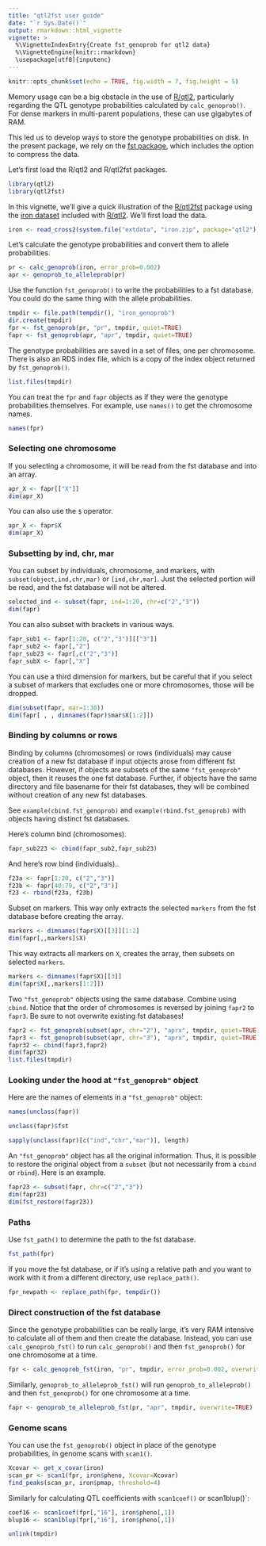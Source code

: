 ```yaml
---
title: "qtl2fst user guide"
date: "`r Sys.Date()`"
output: rmarkdown::html_vignette
vignette: >
  %\VignetteIndexEntry{Create fst_genoprob for qtl2 data}
  %\VignetteEngine{knitr::rmarkdown}
  \usepackage[utf8]{inputenc}
---
```


```r
knitr::opts_chunk$set(echo = TRUE, fig.width = 7, fig.height = 5)
```

Memory usage can be a big obstacle in the use of
[R/qtl2](https://kbroman.org/qtl2), particularly regarding the QTL
genotype probabilities calculated by `calc_genoprob()`. For dense
markers in multi-parent populations, these can use gigabytes of RAM.

This led us to develop ways to store the genotype probabilities on
disk. In the present package, we rely on the
[fst package](https://www.fstpackage.org), which includes the option to
compress the data.

Let's first load the R/qtl2 and R/qtl2fst packages.

```r
library(qtl2)
library(qtl2fst)
```

In this vignette, we'll give a quick illustration of the
[R/qtl2fst](https://github.com/rqtl/qtl2fst) package using the
[iron
dataset](https://kbroman.org/qtl2/pages/sampledata.html#f2-intercross)
included with [R/qtl2](https://kbroman.org/qtl2).
We'll first load the data.

```r
iron <- read_cross2(system.file("extdata", "iron.zip", package="qtl2"))
```

Let's calculate the genotype probabilities and convert them to allele probabilities.

```r
pr <- calc_genoprob(iron, error_prob=0.002)
apr <- genoprob_to_alleleprob(pr)
```

Use the function `fst_genoprob()` to write the probabilities to a fst database.
You could do the same thing with the allele probabilities.

```r
tmpdir <- file.path(tempdir(), "iron_genoprob")
dir.create(tmpdir)
fpr <- fst_genoprob(pr, "pr", tmpdir, quiet=TRUE)
fapr <- fst_genoprob(apr, "apr", tmpdir, quiet=TRUE)
```

The genotype probabilities are saved in a set of files, one per
chromosome. There is also an RDS index file, which is a copy of the
index object returned by `fst_genoprob()`.

```r
list.files(tmpdir)
```

You can treat the `fpr` and `fapr` objects as if they were the
genotype probabilities themselves. For example, use `names()` to get
the chromosome names.

```r
names(fpr)
```

### Selecting one chromosome

If you selecting a chromosome, it will be read from the fst database
and into an array.

```r
apr_X <- fapr[["X"]]
dim(apr_X)
```

You can also use the `$` operator.

```r
apr_X <- fapr$X
dim(apr_X)
```

### Subsetting by ind, chr, mar

You can subset by individuals, chromosome, and markers, with
`subset(object,ind,chr,mar)` or `[ind,chr,mar]`. Just the selected
portion will be read, and the fst database will not be altered.

```r
selected_ind <- subset(fapr, ind=1:20, chr=c("2","3"))
dim(fapr)
```

You can also subset with brackets in various ways.

```r
fapr_sub1 <- fapr[1:20, c("2","3")][["3"]]
fapr_sub2 <- fapr[,"2"]
fapr_sub23 <- fapr[,c("2","3")]
fapr_subX <- fapr[,"X"]
```

You can use a third dimension for markers, but be careful that if you
select a subset of markers that excludes one or more chromosomes,
those will be dropped.

```r
dim(subset(fapr, mar=1:30))
dim(fapr[ , , dimnames(fapr)$mar$X[1:2]])
```

### Binding by columns or rows

Binding by columns (chromosomes) or rows (individuals) may cause
creation of a new fst database if input objects arose from different
fst databases. However, if objects are subsets of the same
`"fst_genoprob"` object, then it reuses the one fst database. Further,
if objects have the same directory and file basename for their fst
databases, they will be combined without creation of any new fst
databases.

See `example(cbind.fst_genoprob)` and `example(rbind.fst_genoprob)`
with objects having distinct fst databases.

Here's column bind (chromosomes).

```r
fapr_sub223 <- cbind(fapr_sub2,fapr_sub23)
```

And here's row bind (individuals)..

```r
f23a <- fapr[1:20, c("2","3")]
f23b <- fapr[40:79, c("2","3")]
f23 <- rbind(f23a, f23b)
```

Subset on markers. This way only extracts the selected `markers` from
the fst database before creating the array.

```r
markers <- dimnames(fapr$X)[[3]][1:2]
dim(fapr[,,markers]$X)
```

This way extracts all markers on `X`, creates the array, then subsets on selected `markers`.

```r
markers <- dimnames(fapr$X)[[3]]
dim(fapr$X[,,markers[1:2]])
```

Two `"fst_genoprob"` objects using the same database. Combine using `cbind`. Notice that the order of chromosomes is reversed by joining `fapr2` to `fapr3`. Be sure to not overwrite existing fst databases!

```r
fapr2 <- fst_genoprob(subset(apr, chr="2"), "aprx", tmpdir, quiet=TRUE)
fapr3 <- fst_genoprob(subset(apr, chr="3"), "aprx", tmpdir, quiet=TRUE)
fapr32 <- cbind(fapr3,fapr2)
dim(fapr32)
list.files(tmpdir)
```

### Looking under the hood at `"fst_genoprob"` object

Here are the names of elements in a `"fst_genoprob"` object:

```r
names(unclass(fapr))
```

```r
unclass(fapr)$fst
```

```r
sapply(unclass(fapr)[c("ind","chr","mar")], length)
```

An `"fst_genoprob"` object has all the original information. Thus, it
is possible to restore the original object from a `subset` (but not
necessarily from a `cbind` or `rbind`). Here is an example.

```r
fapr23 <- subset(fapr, chr=c("2","3"))
dim(fapr23)
dim(fst_restore(fapr23))
```

### Paths

Use `fst_path()` to determine the path to the fst database.

```r
fst_path(fpr)
```

If you move the fst database, or if it's using a relative path and you
want to work with it from a different directory, use `replace_path()`.

```r
fpr_newpath <- replace_path(fpr, tempdir())
```

### Direct construction of the fst database

Since the genotype probabilities can be really large, it's very RAM
intensive to calculate all of them and then create the database.
Instead, you can use `calc_genoprob_fst()` to run `calc_genoprob()`
and then `fst_genoprob()` for one chromosome at a time.

```r
fpr <- calc_genoprob_fst(iron, "pr", tmpdir, error_prob=0.002, overwrite=TRUE)
```

Similarly, `genoprob_to_alleleprob_fst()` will run
`genoprob_to_alleleprob()` and then `fst_genoprob()` for one
chromosome at a time.

```r
fapr <- genoprob_to_alleleprob_fst(pr, "apr", tmpdir, overwrite=TRUE)
```

### Genome scans

You can use the `fst_genoprob()` object in place of the genotype
probabilities, in genome scans with `scan1()`.

```r
Xcovar <- get_x_covar(iron)
scan_pr <- scan1(fpr, iron$pheno, Xcovar=Xcovar)
find_peaks(scan_pr, iron$pmap, threshold=4)
```


Similarly for calculating QTL coefficients with `scan1coef()` or
scan1blup()`:

```r
coef16 <- scan1coef(fpr[,"16"], iron$pheno[,1])
blup16 <- scan1blup(fpr[,"16"], iron$pheno[,1])
```


```r
unlink(tmpdir)
```
